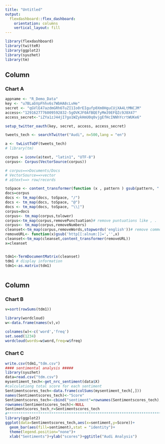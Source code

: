 ```yaml
---
title: "Untitled"
output: 
  flexdashboard::flex_dashboard:
    orientation: columns
    vertical_layout: fill
---
```


```r
library(flexdashboard)
library(twitteR)
library(ggplot2)
library(syuzhet)
library(tm)
```

Column {data-width=650}
-----------------------------------------------------------------------

### Chart A

```r
appname <- "R_Demo_Data"
key <- "u7BLabVpFhhv6s7WbHA8cLvHe"
secret <- "qGVlE47azdmGRh6TuZI1Io0rEIgufp0Xm0HguCUjXA4LtMNCJM"
access<-"1291627776009592832-5gOVKJF0AfBQEfyMm39EFQZc9J8X47"
access_secret<-"iZYa1zJ44jI7go1WZykHmU0q0vjgEfHcINNhYcrtWUKe6"

setup_twitter_oauth(key, secret, access, access_secret)

tweets_tech <- searchTwitter("Audi", n=500,lang = "en")

a <- twListToDF(tweets_tech)
# library(tm)

corpus = iconv(a$text, "latin1", "UTF-8")
corpus<- Corpus(VectorSource(corpus))

# corpus==>Documents/Docs
# VectorSource==>vector
# a$text==> row/records

toSpace <- content_transformer(function (x , pattern ) gsub(pattern, " ", x))
docs=corpus
docs <- tm_map(docs, toSpace, "/")
docs <- tm_map(docs, toSpace, "@")
docs <- tm_map(docs, toSpace, "\\|")
corpus=docs
corpus<- tm_map(corpus,tolower)
corpus<-tm_map(corpus,removePunctuation)# remove puntuations like , .
corpus<- tm_map(corpus,removeNumbers)
cleanset<-tm_map(corpus,removeWords,stopwords('english'))# remove common words
removeURL<- function(x)gsub('http[[:alnum:]]=','',x)
cleanset<-tm_map(cleanset,content_transformer(removeURL))
x=cleanset


tdm1<-TermDocumentMatrix(cleanset)
tdm1 # display information
tdm1<-as.matrix(tdm1)



```

Column {data-width=350}
-----------------------------------------------------------------------

### Chart B

```r

v=sort(rowSums(tdm1))

library(wordcloud)
w<-data.frame(names(v),v)

colnames(w)<-c('word','freq')
set.seed(1234)
wordcloud(words=w$word,freq=w$freq)


```

### Chart C

```r

write.csv(tdm1,"tdm.csv")
#### sentimental analysis #####
library(syuzhet)
data=read.csv("tdm.csv")
mysentiment_tech<-get_nrc_sentiment(data$X)
#calculationg total score for each sentiment
Sentimentscores_tech<-data.frame(colSums(mysentiment_tech[,]))
names(Sentimentscores_tech)<-"Score"
Sentimentscores_tech<-cbind("sentiment"=rownames(Sentimentscores_tech),Sentimentscores_tech)
rownames(Sentimentscores_tech)<-NULL
Sentimentscores_tech_r=Sentimentscores_tech
#*************************************************************************************
library(ggplot2)
ggplot(data=Sentimentscores_tech,aes(x=sentiment,y=Score))+
  geom_bar(aes(fill=sentiment),stat = "identity")+
  theme(legend.position="none")+
  xlab("Sentiments")+ylab("scores")+ggtitle("Audi Analysis")




```

